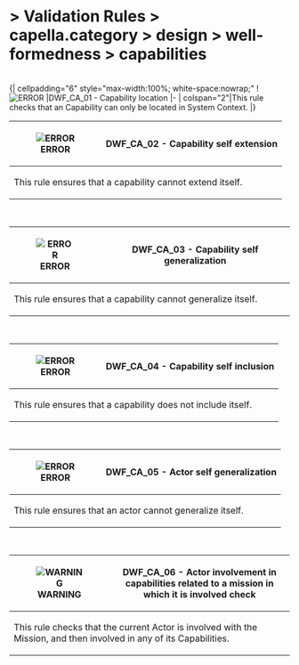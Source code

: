       
= > Validation Rules > capella.category > design > well-formedness > capabilities =
            
<br>         
{| cellpadding="6" style="max-width:100%; white-space:nowrap;"
![[Image:../../../Images/error.gif|ERROR]]
|DWF_CA_01 - Capability location 
|-
| colspan="2"|This rule checks that an Capability can only be located in System Context. 
|}     
<br> 

{| cellpadding="6" style="max-width:100%; white-space:nowrap;"
![[Image:../../../Images/error.gif|ERROR]]
|DWF_CA_02 - Capability self extension  
|-
| colspan="2"|This rule ensures that a capability cannot extend itself.  
|}     
<br> 

{| cellpadding="6" style="max-width:100%; white-space:nowrap;"
![[Image:../../../Images/error.gif|ERROR]]
|DWF_CA_03 - Capability self generalization 
|-
| colspan="2"|This rule ensures that a capability cannot generalize itself.  
|}     
<br> 

{| cellpadding="6" style="max-width:100%; white-space:nowrap;"
![[Image:../../../Images/error.gif|ERROR]]
|DWF_CA_04 - Capability self inclusion 
|-
| colspan="2"|This rule ensures that a capability does not include itself.  
|}     
<br> 

{| cellpadding="6" style="max-width:100%; white-space:nowrap;"
![[Image:../../../Images/error.gif|ERROR]]
|DWF_CA_05 - Actor self generalization  
|-
| colspan="2"|This rule ensures that an actor cannot generalize itself.  
|}     
<br> 

{| cellpadding="6" style="max-width:100%; white-space:nowrap;"
![[Image:../../../Images/warning.gif|WARNING]]
|DWF_CA_06 - Actor involvement in capabilities related to a mission in which it is involved check  
|-
| colspan="2"|This rule checks that the current Actor is involved with the Mission, and then involved in any of its Capabilities. 
|}     
<br> 